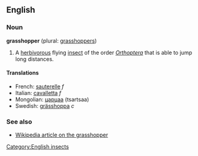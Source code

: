 ==English==
===Noun===
'''grasshopper''' (plural: [[grasshoppers]])

#A [[herbivorous]] flying [[insect]] of the order ''[[Orthoptera]]'' that is able to jump long distances.

====Translations====
*French: [[sauterelle]] ''f''
*Italian: [[cavalletta]] ''f''
*Mongolian: [[царцаа]] (tsartsaa)
*Swedish: [[grässhoppa]] ''c''

===See also===
*[[w:Grasshopper|Wikipedia article on the grasshopper]]

[[Category:English insects]]